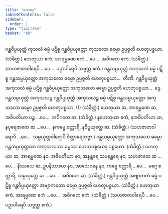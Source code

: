 ```yaml
---
title: "ဟေတု"
tableOfContents: false
sidebar:
  order: 1
type: "tipitaka"
basket: "ab"
---
```



<DynamicBreadcrumb />

<Division number="16">

<Paragraph number="1833">
ဂန္ထဝိပ္ပယုတ္တံ ကုသလံ ဓမ္မံ ပဋိစ္စ ဂန္ထဝိပ္ပယုတ္တော ကုသလော ဓမ္မော ဥပ္ပဇ္ဇတိ ဟေတုပစ္စယာ. (သံခိတ္တံ.)
</Paragraph>

</Division>
<Division number="17">

<Paragraph number="1834">
ဟေတုယာ ဧကံ, အာရမ္မဏေ ဧကံ …ပေ…  အဝိဂတေ ဧကံ. (သံခိတ္တံ.)
</Paragraph>

<Paragraph number="1835">
(သဟဇာတဝါရေပိ …ပေ…  ပဉှာဝါရေပိ သဗ္ဗတ္ထ ဧကံ.)
</Paragraph>

</Division>
<Division number="18">

<Paragraph number="1836">
ဂန္ထသမ္ပယုတ္တံ အကုသလံ ဓမ္မံ ပဋိစ္စ ဂန္ထသမ္ပယုတ္တော အကုသလော ဓမ္မော ဥပ္ပဇ္ဇတိ ဟေတုပစ္စယာ…  တီဏိ.
</Paragraph>

<Paragraph number="1837">
ဂန္ထဝိပ္ပယုတ္တံ အကုသလံ ဓမ္မံ ပဋိစ္စ ဂန္ထဝိပ္ပယုတ္တော အကုသလော ဓမ္မော ဥပ္ပဇ္ဇတိ ဟေတုပစ္စယာ…  ဒွေ.
</Paragraph>

<Paragraph number="1838">
ဂန္ထသမ္ပယုတ္တံ အကုသလဉ္စ ဂန္ထဝိပ္ပယုတ္တံ အကုသလဉ္စ ဓမ္မံ ပဋိစ္စ ဂန္ထသမ္ပယုတ္တော အကုသလော ဓမ္မော ဥပ္ပဇ္ဇတိ ဟေတုပစ္စယာ. (1) (သံခိတ္တံ.)
</Paragraph>

</Division>
<Division number="19">

<Paragraph number="1839">
ဟေတုယာ ဆ, အာရမ္မဏေ ဆ, အဓိပတိယာ ပဉ္စ …ပေ…  အဝိဂတေ ဆ. (သံခိတ္တံ.)
</Paragraph>

<Paragraph number="1840">
နဟေတုယာ ဧကံ, နအဓိပတိယာ ဆ, နပုရေဇာတေ ဆ …ပေ…  နကမ္မေ စတ္တာရိ, နဝိပ္ပယုတ္တေ ဆ. (သံခိတ္တံ.)
</Paragraph>

<Paragraph number="1841">
(သဟဇာတဝါရောပိ …ပေ…  သမ္ပယုတ္တဝါရောပိ ဝိတ္ထာရေတဗ္ဗာ.)
</Paragraph>

</Division>
<Division number="20">

<Paragraph number="1842">
ဂန္ထသမ္ပယုတ္တော အကုသလော ဓမ္မော ဂန္ထသမ္ပယုတ္တဿ အကုသလဿ ဓမ္မဿ ဟေတုပစ္စယေန ပစ္စယော. (သံခိတ္တံ.)
</Paragraph>

</Division>
<Division number="21">

<Paragraph number="1843">
ဟေတုယာ ဆ, အာရမ္မဏေ နဝ, အဓိပတိယာ နဝ, အနန္တရေ သမနန္တရေ နဝ, သဟဇာတေ ဆ …ပေ…  နိဿယေ ဆ, ဥပနိဿယေ နဝ, အာသေဝနေ နဝ, ကမ္မေ စတ္တာရိ …ပေ…  မဂ္ဂေ စတ္တာရိ, သမ္ပယုတ္တေ ဆ …ပေ…  အဝိဂတေ ဆ. (သံခိတ္တံ.)
</Paragraph>

</Division>
<Division number="22">

<Paragraph number="1844">
ဂန္ထဝိပ္ပယုတ္တံ အဗျာကတံ ဓမ္မံ ပဋိစ္စ ဂန္ထဝိပ္ပယုတ္တော အဗျာကတော ဓမ္မော ဥပ္ပဇ္ဇတိ ဟေတုပစ္စယာ. (သံခိတ္တံ.)
</Paragraph>

</Division>
<Division number="23">

<Paragraph number="1845">
ဟေတုယာ ဧကံ, အာရမ္မဏေ ဧကံ …ပေ…  အဝိဂတေ ဧကံ. (သံခိတ္တံ.)
</Paragraph>

<Paragraph number="1846">
(သဟဇာတဝါရေပိ …ပေ…  ပဉှာဝါရေပိ သဗ္ဗတ္ထ ဧကံ.)
</Paragraph>
</Division>